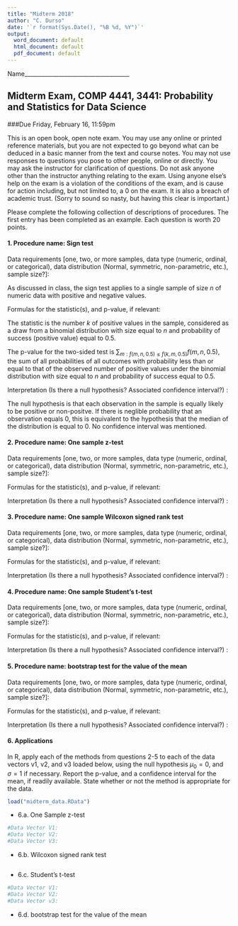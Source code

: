 ```yaml
---
title: "Midterm 2018"
author: "C. Durso"
date: '`r format(Sys.Date(), "%B %d, %Y")`'
output:
  word_document: default
  html_document: default
  pdf_document: default
---
```


Name_____________________________________

## Midterm Exam, COMP 4441, 3441: Probability and Statistics for Data Science

###Due Friday, February 16, 11:59pm

This is an open book, open note exam. You may use any online or printed reference materials, but you are not expected to go beyond what can be deduced in a basic manner from the text and course notes. You may not use responses to questions you pose to other people, online or directly. 
You may ask the instructor for clarification of questions. Do not ask anyone other than the instructor anything relating to the exam. Using anyone else's help on the exam is a violation of the conditions of the exam, and is cause for action including, but not limited to, a 0 on the exam. It is also a breach of academic trust. (Sorry to sound so nasty, but having this clear is important.)

Please complete the following collection of descriptions of procedures. The first entry has been completed as an example. Each question is worth 20 points.


#### 1. Procedure name: Sign test

Data requirements [one, two, or more samples, data type (numeric, ordinal, or categorical), data distribution (Normal, symmetric, non-parametric, etc.), sample size?]: 

As discussed in class, the sign test applies to a single sample of size $n$ of numeric data with positive and negative values.

Formulas for the statistic(s), and p-value, if relevant:

The statistic is the number $k$ of positive values in the sample, considered as a draw from a binomial distribution with size equal to $n$ and probability of success (positive value) equal to $0.5$.

The p-value for the two-sided test is $\sum_{m:f(m,n,0.5)\leq f(k,m,0.5)}f(m,n,0.5)$, the sum of all probabilities of all outcomes with probability less than or equal to that of the observed number of positive values under the binomial distribution with size equal to $n$ and probability of success equal to $0.5$.

Interpretation (Is there a null hypothesis? Associated confidence interval?) :

The null hypothesis is that each observation in the sample is equally likely to be positive or non-positve. If there is neglible probability that an observation equals 0, this is equivalent to the hypothesis that the median of the distribution is equal to 0. No confidence interval was mentioned. 


#### 2. Procedure name: One sample z-test

Data requirements [one, two, or more samples, data type (numeric, ordinal, or categorical), data distribution (Normal, symmetric, non-parametric, etc.), sample size?]: 

Formulas for the statistic(s), and p-value, if relevant: 

Interpretation (Is there a null hypothesis? Associated confidence interval?) :

#### 3. Procedure name: One sample Wilcoxon signed rank test

Data requirements [one, two, or more samples, data type (numeric, ordinal, or categorical), data distribution (Normal, symmetric, non-parametric, etc.), sample size?]:

Formulas for the statistic(s), and p-value, if relevant:

Interpretation (Is there a null hypothesis? Associated confidence interval?) : 

#### 4. Procedure name: One sample Student's t-test

Data requirements [one, two, or more samples, data type (numeric, ordinal, or categorical), data distribution (Normal, symmetric, non-parametric, etc.), sample size?]:

Formulas for the statistic(s), and p-value, if relevant:

Interpretation (Is there a null hypothesis? Associated confidence interval?) : 

#### 5. Procedure name: bootstrap test for the value of the mean

Data requirements [one, two, or more samples, data type (numeric, ordinal, or categorical), data distribution (Normal, symmetric, non-parametric, etc.), sample size?]:

Formulas for the statistic(s), and p-value, if relevant:

Interpretation (Is there a null hypothesis? Associated confidence interval?) :



#### 6. Applications
In R, apply each of the methods from questions 2-5 to each of the data vectors v1, v2, and v3 loaded below, using the null hypothesis $\mu_0=0$, and $\sigma=1$ if necessary. Report the p-value, and a confidence interval for the mean, if readily available. State whether or not the method is appropriate for the data.


```r
load("midterm_data.RData")

```


  + 6.a. One Sample z-test
```r
#Data Vector V1:
#Data Vector V2:
#Data Vector V3:
``` 
  + 6.b. Wilcoxon signed rank test
```r
```

  + 6.c. Student's t-test
```r
#Data Vector V1:
#Data Vector V2:
#Data Vector v3:
```

  + 6.d. bootstrap test for the value of the mean
```r
```








